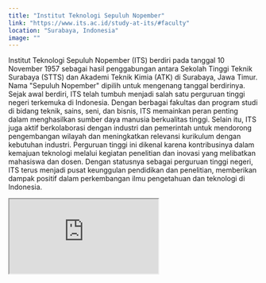 ```yaml
---
title: "Institut Teknologi Sepuluh Nopember"
link: "https://www.its.ac.id/study-at-its/#faculty"
location: "Surabaya, Indonesia"
image: ""
---
```


Institut Teknologi Sepuluh Nopember (ITS) berdiri pada tanggal 10 November 1957 sebagai hasil penggabungan antara Sekolah Tinggi Teknik Surabaya (STTS) dan Akademi Teknik Kimia (ATK) di Surabaya, Jawa Timur. Nama "Sepuluh Nopember" dipilih untuk mengenang tanggal berdirinya. Sejak awal berdiri, ITS telah tumbuh menjadi salah satu perguruan tinggi negeri terkemuka di Indonesia. Dengan berbagai fakultas dan program studi di bidang teknik, sains, seni, dan bisnis, ITS memainkan peran penting dalam menghasilkan sumber daya manusia berkualitas tinggi. Selain itu, ITS juga aktif berkolaborasi dengan industri dan pemerintah untuk mendorong pengembangan wilayah dan meningkatkan relevansi kurikulum dengan kebutuhan industri. Perguruan tinggi ini dikenal karena kontribusinya dalam kemajuan teknologi melalui kegiatan penelitian dan inovasi yang melibatkan mahasiswa dan dosen. Dengan statusnya sebagai perguruan tinggi negeri, ITS terus menjadi pusat keunggulan pendidikan dan penelitian, memberikan dampak positif dalam perkembangan ilmu pengetahuan dan teknologi di Indonesia.

<iframe src="https://www.google.com/maps/embed?pb=!1m18!1m12!1m3!1d31659.745964981237!2d112.74765516087938!3d-7.301172265258757!2m3!1f0!2f0!3f0!3m2!1i1024!2i768!4f13.1!3m3!1m2!1s0x2dd7fa13a3fa7dd7%3A0x2b376f2c5ad1617c!2sRektorat%20ITS!5e0!3m2!1sid!2sid!4v1704526699466!5m2!1sid!2sid" className="w-full h-96 mb-32" loading="lazy" referrerpolicy="no-referrer-when-downgrade"></iframe>
